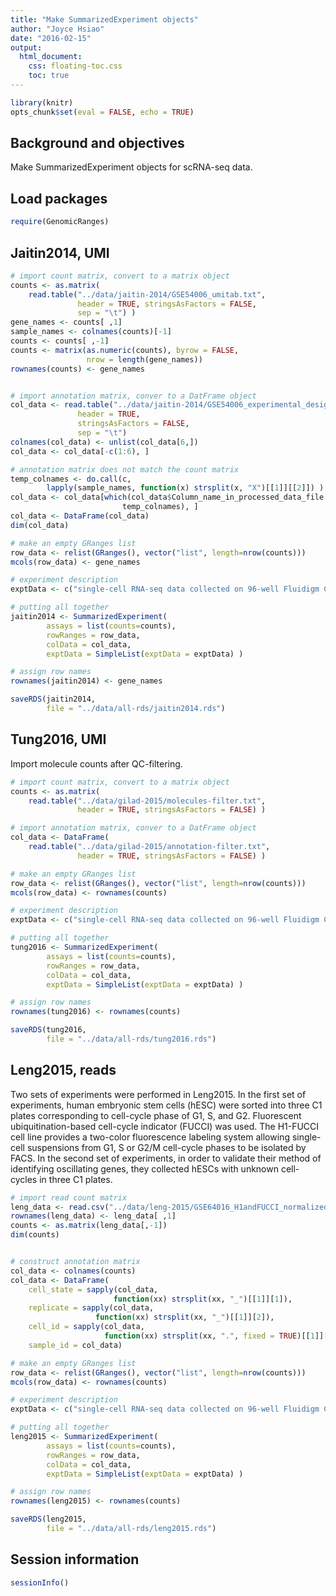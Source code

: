 ```yaml
---
title: "Make SummarizedExperiment objects"
author: "Joyce Hsiao"
date: "2016-02-15"
output: 
  html_document:
    css: floating-toc.css
    toc: true
---
```



```r
library(knitr)
opts_chunk$set(eval = FALSE, echo = TRUE)
```


## Background and objectives

Make SummarizedExperiment objects for scRNA-seq data.



## Load packages

```r
require(GenomicRanges)
```


## Jaitin2014, UMI


```r
# import count matrix, convert to a matrix object
counts <- as.matrix(
    read.table("../data/jaitin-2014/GSE54006_umitab.txt",
               header = TRUE, stringsAsFactors = FALSE,
               sep = "\t") )
gene_names <- counts[ ,1]
sample_names <- colnames(counts)[-1]
counts <- counts[ ,-1]
counts <- matrix(as.numeric(counts), byrow = FALSE,
                 nrow = length(gene_names))
rownames(counts) <- gene_names


# import annotation matrix, conver to a DatFrame object
col_data <- read.table("../data/jaitin-2014/GSE54006_experimental_design.txt",
               header = TRUE, 
               stringsAsFactors = FALSE,
               sep = "\t") 
colnames(col_data) <- unlist(col_data[6,])
col_data <- col_data[-c(1:6), ]

# annotation matrix does not match the count matrix
temp_colnames <- do.call(c,
        lapply(sample_names, function(x) strsplit(x, "X")[[1]][[2]]) )
col_data <- col_data[which(col_data$Column_name_in_processed_data_file %in%
                         temp_colnames), ]
col_data <- DataFrame(col_data)
dim(col_data)

# make an empty GRanges list 
row_data <- relist(GRanges(), vector("list", length=nrow(counts)))
mcols(row_data) <- gene_names

# experiment description
exptData <- c("single-cell RNA-seq data collected on 96-well Fluidigm C1 plate ")

# putting all together
jaitin2014 <- SummarizedExperiment(
        assays = list(counts=counts),
        rowRanges = row_data,
        colData = col_data,
        exptData = SimpleList(exptData = exptData) )

# assign row names
rownames(jaitin2014) <- gene_names

saveRDS(jaitin2014,
        file = "../data/all-rds/jaitin2014.rds")
```





## Tung2016, UMI

Import molecule counts after QC-filtering.

```r
# import count matrix, convert to a matrix object
counts <- as.matrix(
    read.table("../data/gilad-2015/molecules-filter.txt",
               header = TRUE, stringsAsFactors = FALSE) )

# import annotation matrix, conver to a DatFrame object
col_data <- DataFrame(
    read.table("../data/gilad-2015/annotation-filter.txt",
               header = TRUE, stringsAsFactors = FALSE) )

# make an empty GRanges list 
row_data <- relist(GRanges(), vector("list", length=nrow(counts)))
mcols(row_data) <- rownames(counts)

# experiment description
exptData <- c("single-cell RNA-seq data collected on 96-well Fluidigm C1 plate ")

# putting all together
tung2016 <- SummarizedExperiment(
        assays = list(counts=counts),
        rowRanges = row_data,
        colData = col_data,
        exptData = SimpleList(exptData = exptData) )

# assign row names
rownames(tung2016) <- rownames(counts)

saveRDS(tung2016,
        file = "../data/all-rds/tung2016.rds")
```


## Leng2015, reads

Two sets of experiments were performed in Leng2015. In the first set of experiments, human embryonic stem cells (hESC) were sorted into three C1 plates corresponding to cell-cycle phase of G1, S, and G2. Fluorescent ubiquitination-based cell-cycle indicator (FUCCI) was used. The H1-FUCCI cell line provides a two-color fluorescence labeling system allowing single-cell suspensions from G1, S or G2/M cell-cycle phases to be isolated by FACS. In the second set of experiments, in order to validate their method of identifying oscillating genes, they collected hESCs with unknown cell-cycles in three C1 plates.


```r
# import read count matrix
leng_data <- read.csv("../data/leng-2015/GSE64016_H1andFUCCI_normalized_EC.csv")
rownames(leng_data) <- leng_data[ ,1]
counts <- as.matrix(leng_data[,-1])
dim(counts)


# construct annotation matrix
col_data <- colnames(counts)
col_data <- DataFrame(
    cell_state = sapply(col_data, 
                       function(xx) strsplit(xx, "_")[[1]][1]),
    replicate = sapply(col_data, 
                   function(xx) strsplit(xx, "_")[[1]][2]),
    cell_id = sapply(col_data,
                     function(xx) strsplit(xx, ".", fixed = TRUE)[[1]][2]),
    sample_id = col_data)

# make an empty GRanges list 
row_data <- relist(GRanges(), vector("list", length=nrow(counts)))
mcols(row_data) <- rownames(counts)

# experiment description
exptData <- c("single-cell RNA-seq data collected on 96-well Fluidigm C1 plate. Include three plates of hESCs with unknown cell-cycle phase, and three plates of hESCs sorted into cell-cycle phase of G1, S, and G2.")

# putting all together
leng2015 <- SummarizedExperiment(
        assays = list(counts=counts),
        rowRanges = row_data,
        colData = col_data,
        exptData = SimpleList(exptData = exptData) )

# assign row names
rownames(leng2015) <- rownames(counts)

saveRDS(leng2015,
        file = "../data/all-rds/leng2015.rds")
```


## Session information
```r
sessionInfo()
```

